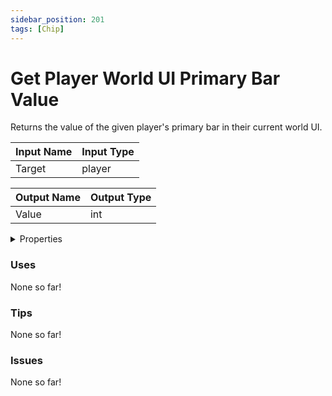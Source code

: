```yaml
---
sidebar_position: 201
tags: [Chip]
---
```


# Get Player World UI Primary Bar Value

Returns the value of the given player's primary bar in their current world UI.



| Input Name | Input Type |
|-----------|-----------|
| Target | player |

| Output Name | Output Type |
|-----------|-----------|
| Value | int |


<details>
  <summary>Properties</summary>
  <div>
    <div>
    <table>
      <thead>
        <tr>
          <th>Is beta required?</th>
          <th>❌</th>
        </tr>
        <tr>
          <th>Is this chip a trolling risk?</th>
          <th>❌</th>
        </tr>
        <tr>
          <th>Chip UUPD</th>
          <th>84f241f5-fa59-43a3-9b2d-029b831e9275</th>
        </tr>
      </thead>
    </table>
    </div>
  </div>
</details>

### Uses

None so far!

### Tips

None so far!

### Issues

None so far!